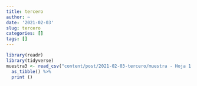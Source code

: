 ```yaml
---
title: tercero
author: ~
date: '2021-02-03'
slug: tercero
categories: []
tags: []
---
```


```r

library(readr)
library(tidyverse)
muestra3 <- read_csv("content/post/2021-02-03-tercero/muestra - Hoja 1.csv") %>% 
  as_tibble() %>% 
  print ()

```